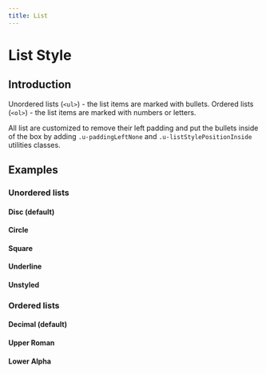 ```yaml
---
title: List
---
```




# List Style

## Introduction

Unordered lists (`<ul>`) - the list items are marked with bullets.
Ordered lists (`<ol>`) - the list items are marked with numbers or letters.

All list are customized to remove their left padding and put the bullets inside of the box by adding  `.u-paddingLeftNone`  and  `.u-listStylePositionInside`  utilities classes.

## Examples

### Unordered lists

#### Disc (default)

<CodeView codeText={discListStyle}/>

#### Circle

<CodeView codeText={circleListStyle}/>

#### Square

<CodeView codeText={squareListStyle}/>

#### Underline

<CodeView codeText={underlineListStyle}/>

#### Unstyled

<CodeView codeText={unstyledListStyle}/>

### Ordered lists

#### Decimal (default)

<CodeView codeText={decimalListStyle}/>

#### Upper Roman

<CodeView codeText={upperRomanListStyle}/>

#### Lower Alpha

<CodeView codeText={lowerAlphaListStyle}/>
